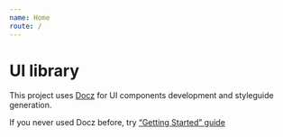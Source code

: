 ```yaml
---
name: Home
route: /
---
```


# UI library

This project uses [Docz](https://www.docz.site/) for UI components development and styleguide generation.

If you never used Docz before, try [“Getting Started” guide](https://www.docz.site/docs/getting-started)
